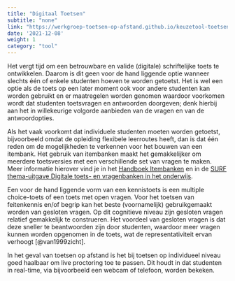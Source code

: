 ```yaml
---
title: "Digitaal Toetsen"
subtitle: "none"
link: "https://werkgroep-toetsen-op-afstand.github.io/keuzetool-toetsen/methods/digital_assessment/"
date: '2021-12-08'
weight: 1
category: "tool"
---
```


Het vergt tijd om een betrouwbare en valide (digitale) schriftelijke toets te ontwikkelen. Daarom is dit geen voor de hand liggende optie wanneer slechts één of enkele studenten hoeven te worden getoetst. Het is wel een optie als de toets op een later moment ook voor andere studenten kan worden gebruikt en er maatregelen worden genomen waardoor voorkomen wordt dat studenten toetsvragen en antwoorden doorgeven; denk hierbij aan het in willekeurige volgorde aanbieden van de vragen en van de antwoordopties.  

Als het vaak voorkomt dat individuele studenten moeten worden getoetst, bijvoorbeeld omdat de opleiding flexibele leerroutes heeft, dan is dat één reden om de mogelijkheden te verkennen voor het bouwen van een itembank. Het gebruik van itembanken maakt het gemakkelijker om meerdere toetsversies met een verschillende set van vragen te maken. Meer informatie hierover vind je in het [Handboek Itembanken](https://werkgroep-toetsen-op-afstand.github.io/Handboek-Itembanken/) en in de [SURF thema-uitgave Digitale toets- en vragenbanken in het onderwijs]( https://www.surf.nl/files/2019-02/thema-uitgave-itembanken_-webversie_def.pdf). 

Een voor de hand liggende vorm van een kennistoets is een multiple choice-toets of een toets met open vragen. Voor het toetsen van feitenkennis en/of begrip kan het beste (voornamelijk) gebruikgemaakt worden van gesloten vragen. Op dit cognitieve niveau zijn gesloten vragen relatief gemakkelijk te construeren. Het voordeel van gesloten vragen is dat deze sneller te beantwoorden zijn door studenten, waardoor meer vragen kunnen worden opgenomen in de toets, wat de representativiteit ervan verhoogt [@van1999zicht]. 

In het geval van toetsen op afstand is het bij toetsen op individueel niveau goed haalbaar om live proctoring toe te passen. Dit houdt in dat studenten in real-time, via bijvoorbeeld een webcam of telefoon, worden bekeken.
